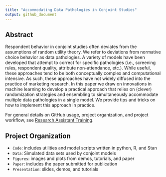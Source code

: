 ```yaml
---
title: "Accommodating Data Pathologies in Conjoint Studies"
output: github_document
---
```


## Abstract

Respondent behavior in conjoint studies often deviates from the assumptions of random utility theory. We refer to deviations from normative choice behavior as data pathologies. A variety of models have been developed that attempt to correct for specific pathologies (i.e., screening rules, respondent quality, attribute non-attendance, etc.). While useful, these approaches tend to be both conceptually complex and computational intensive. As such, these approaches have not widely diffused into the practice of marketing research. In this paper we draw on innovations in machine learning to develop a practical approach that relies on (clever) randomization strategies and ensembling to simultaneously accommodate multiple data pathologies in a single model. We provide tips and tricks on how to implement this approach in practice.

For general details on GitHub usage, project organization, and project workflow, see [Research Assistant Training](https://github.com/marcdotson/ra-training).

## Project Organization

- `Code`: includes utilities and model scripts written in python, R, and Stan
- `Data`: Simulated data sets used by conjoint models
- `Figures`: images and plots from demos, tutorials, and paper
- `Paper`: includes the paper submitted for publication
- `Presentation`: slides, demos, and tutorials